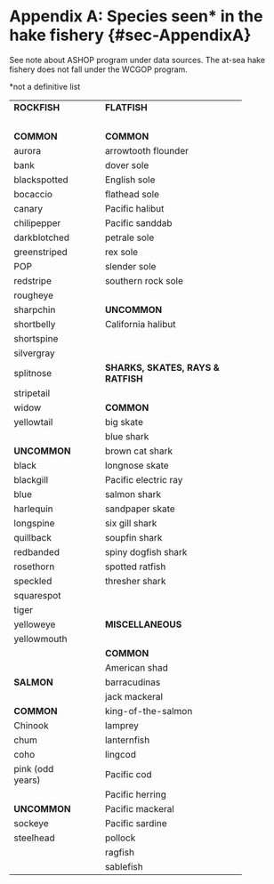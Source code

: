 # Appendix A: Species seen\* in the hake fishery {#sec-AppendixA} {.appendix}

See note about ASHOP program under data sources. The at-sea hake fishery does not fall under the WCGOP program.

\*not a definitive list

+------------------+---+------------------------------------+
| **ROCKFISH**     |   | **FLATFISH**                       |
+------------------+---+------------------------------------+
| \                | \ | \                                  |
+------------------+---+------------------------------------+
| **COMMON**       | \ | **COMMON**                         |
+------------------+---+------------------------------------+
| aurora           | \ | arrowtooth flounder                |
+------------------+---+------------------------------------+
| bank             | \ | dover sole                         |
+------------------+---+------------------------------------+
| blackspotted     | \ | English sole                       |
+------------------+---+------------------------------------+
| bocaccio         | \ | flathead sole                      |
+------------------+---+------------------------------------+
| canary           | \ | Pacific halibut                    |
+------------------+---+------------------------------------+
| chilipepper      | \ | Pacific sanddab                    |
+------------------+---+------------------------------------+
| darkblotched     | \ | petrale sole                       |
+------------------+---+------------------------------------+
| greenstriped     | \ | rex sole                           |
+------------------+---+------------------------------------+
| POP              | \ | slender sole                       |
+------------------+---+------------------------------------+
| redstripe        | \ | southern rock sole                 |
+------------------+---+------------------------------------+
| rougheye         | \ | \                                  |
+------------------+---+------------------------------------+
| sharpchin        | \ | **UNCOMMON**                       |
+------------------+---+------------------------------------+
| shortbelly       | \ | California halibut                 |
+------------------+---+------------------------------------+
| shortspine       | \ | \                                  |
+------------------+---+------------------------------------+
| silvergray       | \ | \                                  |
+------------------+---+------------------------------------+
| splitnose        | \ | **SHARKS, SKATES, RAYS & RATFISH** |
+------------------+---+------------------------------------+
| stripetail       | \ | \                                  |
+------------------+---+------------------------------------+
| widow            | \ | **COMMON**                         |
+------------------+---+------------------------------------+
| yellowtail       | \ | big skate                          |
+------------------+---+------------------------------------+
| \                | \ | blue shark                         |
+------------------+---+------------------------------------+
| **UNCOMMON**     | \ | brown cat shark                    |
+------------------+---+------------------------------------+
| black            | \ | longnose skate                     |
+------------------+---+------------------------------------+
| blackgill        | \ | Pacific electric ray               |
+------------------+---+------------------------------------+
| blue             | \ | salmon shark                       |
+------------------+---+------------------------------------+
| harlequin        | \ | sandpaper skate                    |
+------------------+---+------------------------------------+
| longspine        | \ | six gill shark                     |
+------------------+---+------------------------------------+
| quillback        | \ | soupfin shark                      |
+------------------+---+------------------------------------+
| redbanded        | \ | spiny dogfish shark                |
+------------------+---+------------------------------------+
| rosethorn        | \ | spotted ratfish                    |
+------------------+---+------------------------------------+
| speckled         | \ | thresher shark                     |
+------------------+---+------------------------------------+
| squarespot       | \ | \                                  |
+------------------+---+------------------------------------+
| tiger            | \ | \                                  |
+------------------+---+------------------------------------+
| yelloweye        | \ | **MISCELLANEOUS**                  |
+------------------+---+------------------------------------+
| yellowmouth      | \ | \                                  |
+------------------+---+------------------------------------+
| \                | \ | **COMMON**                         |
+------------------+---+------------------------------------+
| \                | \ | American shad                      |
+------------------+---+------------------------------------+
| **SALMON**       | \ | barracudinas                       |
+------------------+---+------------------------------------+
| \                | \ | jack mackeral                      |
+------------------+---+------------------------------------+
| **COMMON**       | \ | king-of-the-salmon                 |
+------------------+---+------------------------------------+
| Chinook          | \ | lamprey                            |
+------------------+---+------------------------------------+
| chum             | \ | lanternfish                        |
+------------------+---+------------------------------------+
| coho             | \ | lingcod                            |
+------------------+---+------------------------------------+
| pink (odd years) | \ | Pacific cod                        |
+------------------+---+------------------------------------+
| \                | \ | Pacific herring                    |
+------------------+---+------------------------------------+
| **UNCOMMON**     | \ | Pacific mackeral                   |
+------------------+---+------------------------------------+
| sockeye          | \ | Pacific sardine                    |
+------------------+---+------------------------------------+
| steelhead        | \ | pollock                            |
+------------------+---+------------------------------------+
| \                | \ | ragfish                            |
+------------------+---+------------------------------------+
| \                | \ | sablefish                          |
+------------------+---+------------------------------------+
